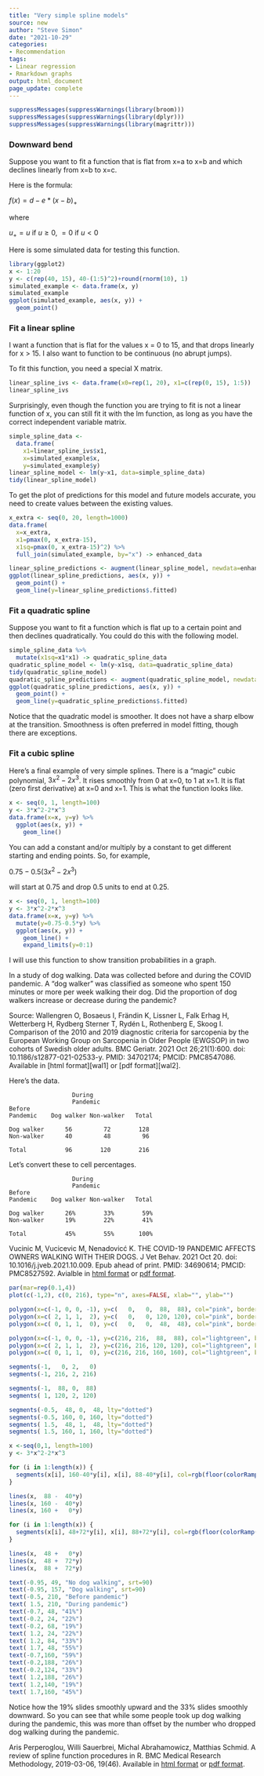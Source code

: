 ```yaml
---
title: "Very simple spline models"
source: new
author: "Steve Simon"
date: "2021-10-29"
categories:
- Recommendation
tags:
- Linear regression
- Rmarkdown graphs
output: html_document
page_update: complete
---
```


```r
suppressMessages(suppressWarnings(library(broom)))
suppressMessages(suppressWarnings(library(dplyr)))
suppressMessages(suppressWarnings(library(magrittr)))
```

### Downward bend

Suppose you want to fit a function that is flat from x=a to x=b and which declines linearly from x=b to x=c.

Here is the formula:

$f(x) = d - e*(x-b)_+$

where 

$u_+ = u$ if $u \ge 0$, $= 0$ if $u<0$

Here is some simulated data for testing this function.

```r
library(ggplot2)
x <- 1:20
y <- c(rep(40, 15), 40-(1:5)^2)+round(rnorm(10), 1)
simulated_example <- data.frame(x, y)
simulated_example
ggplot(simulated_example, aes(x, y)) +
  geom_point()
```

### Fit a linear spline

I want a function that is flat for the values x = 0 to 15, and that drops linearly for x > 15. I also want to function to be continuous (no abrupt jumps).

To fit this function, you need a special X matrix.

```r
linear_spline_ivs <- data.frame(x0=rep(1, 20), x1=c(rep(0, 15), 1:5))
linear_spline_ivs
```

Surprisingly, even though the function you are trying to fit is not a linear function of x, you can still fit it with the lm function, as long as you have the correct independent variable matrix.

```r
simple_spline_data <- 
  data.frame(
    x1=linear_spline_ivs$x1, 
    x=simulated_example$x,
    y=simulated_example$y)
linear_spline_model <- lm(y~x1, data=simple_spline_data)
tidy(linear_spline_model)
```

To get the plot of predictions for this model and future models accurate, you need to create values between the existing values.

```r
x_extra <- seq(0, 20, length=1000)
data.frame(
  x=x_extra,
  x1=pmax(0, x_extra-15),
  x1sq=pmax(0, x_extra-15)^2) %>%
  full_join(simulated_example, by="x") -> enhanced_data
```

```r
linear_spline_predictions <- augment(linear_spline_model, newdata=enhanced_data)
ggplot(linear_spline_predictions, aes(x, y)) +
  geom_point() +
  geom_line(y=linear_spline_predictions$.fitted)
```

### Fit a quadratic spline

Suppose you want to fit a function which is flat up to a certain point and then declines quadratically. You could do this with the following model.

```r
simple_spline_data %>%
  mutate(x1sq=x1*x1) -> quadratic_spline_data
quadratic_spline_model <- lm(y~x1sq, data=quadratic_spline_data)
tidy(quadratic_spline_model)
quadratic_spline_predictions <- augment(quadratic_spline_model, newdata=enhanced_data)
ggplot(quadratic_spline_predictions, aes(x, y)) +
  geom_point() +
  geom_line(y=quadratic_spline_predictions$.fitted)
```

Notice that the quadratic model is smoother. It does not have a sharp elbow at the transition. Smoothness is often preferred in model fitting, though there are exceptions.

### Fit a cubic spline

Here's a final example of very simple splines. There is a "magic" cubic polynomial, $3x^2-2x^3$. It rises smoothly from 0 at x=0, to 1 at x=1. It is flat (zero first derivative) at x=0 and x=1. This is what the function looks like.

```r
x <- seq(0, 1, length=100)
y <- 3*x^2-2*x^3
data.frame(x=x, y=y) %>%
  ggplot(aes(x, y)) +
    geom_line()
```

You can add a constant and/or multiply by a constant to get different starting and ending points. So, for example,

$0.75 - 0.5(3x^2-2x^3)$

will start at 0.75 and drop 0.5 units to end at 0.25.

```r
x <- seq(0, 1, length=100)
y <- 3*x^2-2*x^3
data.frame(x=x, y=y) %>%
  mutate(y=0.75-0.5*y) %>%
  ggplot(aes(x, y)) +
    geom_line() + 
    expand_limits(y=0:1)
```

I will use this function to show transition probabilities in a graph.

In a study of dog walking. Data was collected before and during the COVID pandemic. A "dog walker" was classified as someone who spent 150 minutes or more per week walking their dog. Did the proportion of dog walkers increase or decrease during the pandemic?

Source: Wallengren O, Bosaeus I, Frändin K, Lissner L, Falk Erhag H, Wetterberg H, Rydberg Sterner T, Rydén L, Rothenberg E, Skoog I. Comparison of the 2010 and 2019 diagnostic criteria for sarcopenia by the European Working Group on Sarcopenia in Older People (EWGSOP) in two cohorts of Swedish older adults. BMC Geriatr. 2021 Oct 26;21(1):600. doi: 10.1186/s12877-021-02533-y. PMID: 34702174; PMCID: PMC8547086. Available in [html format][wal1] or [pdf format][wal2].

Here's the data.

```
                  During
                  Pandemic
Before
Pandemic    Dog walker Non-walker   Total

Dog walker      56         72        128  
Non-walker      40         48         96

Total           96        120        216
```

Let's convert these to cell percentages.

```
                  During
                  Pandemic
Before
Pandemic    Dog walker Non-walker   Total

Dog walker      26%        33%        59%  
Non-walker      19%        22%        41%

Total           45%        55%       100%
```


Vucinic M, Vucicevic M, Nenadovicć K. THE COVID-19 PANDEMIC AFFECTS OWNERS WALKING WITH THEIR DOGS. J Vet Behav. 2021 Oct 20. doi: 10.1016/j.jveb.2021.10.009. Epub ahead of print. PMID: 34690614; PMCID: PMC8527592. Avialble in [html format][vuc1] or [pdf format][vuc2].

```r
par(mar=rep(0.1,4))
plot(c(-1,2), c(0, 216), type="n", axes=FALSE, xlab="", ylab="")

polygon(x=c(-1, 0, 0, -1), y=c(   0,   0,  88,  88), col="pink", border=NA)
polygon(x=c( 2, 1, 1,  2), y=c(   0,   0, 120, 120), col="pink", border=NA)
polygon(x=c( 0, 1, 1,  0), y=c(   0,   0,  48,  48), col="pink", border=NA)

polygon(x=c(-1, 0, 0, -1), y=c(216, 216,  88,  88), col="lightgreen", border=NA)
polygon(x=c( 2, 1, 1,  2), y=c(216, 216, 120, 120), col="lightgreen", border=NA)
polygon(x=c( 0, 1, 1,  0), y=c(216, 216, 160, 160), col="lightgreen", border=NA)

segments(-1,   0, 2,   0)
segments(-1, 216, 2, 216)

segments(-1,  88, 0,  88)
segments( 1, 120, 2, 120)

segments(-0.5,  48, 0,  48, lty="dotted")
segments(-0.5, 160, 0, 160, lty="dotted")
segments( 1.5,  48, 1,  48, lty="dotted")
segments( 1.5, 160, 1, 160, lty="dotted")

x <-seq(0,1, length=100)
y <- 3*x^2-2*x^3

for (i in 1:length(x)) {
  segments(x[i], 160-40*y[i], x[i], 88-40*y[i], col=rgb(floor(colorRamp(c("lightgreen", "pink"))(x[i]))/255), lwd=3)
}

lines(x,  88 -  40*y)
lines(x, 160 -  40*y)
lines(x, 160 +   0*y)

for (i in 1:length(x)) {
  segments(x[i], 48+72*y[i], x[i], 88+72*y[i], col=rgb(floor(colorRamp(c("pink", "lightgreen"))(x[i]))/255), lwd=3)
}

lines(x,  48 +   0*y)
lines(x,  48 +  72*y)
lines(x,  88 +  72*y)

text(-0.95, 49, "No dog walking", srt=90)
text(-0.95, 157, "Dog walking", srt=90)
text(-0.5, 210, "Before pandemic")
text( 1.5, 210, "During pandemic")
text(-0.7, 48, "41%")
text(-0.2, 24, "22%")
text(-0.2, 68, "19%")
text( 1.2, 24, "22%")
text( 1.2, 84, "33%")
text( 1.7, 48, "55%")
text(-0.7,160, "59%")
text(-0.2,188, "26%")
text(-0.2,124, "33%")
text( 1.2,188, "26%")
text( 1.2,140, "19%")
text( 1.7,160, "45%")
```

Notice how the 19% slides smoothly upward and the 33% slides smoothly downward. So you can see that while some people took up dog walking during the pandemic, this was more than offset by the number who dropped dog walking during the pandemic.

Aris Perperoglou, Willi Sauerbrei, Michal Abrahamowicz, Matthias Schmid. A review of spline function procedures in R. BMC Medical Research Methodology, 2019-03-06, 19(46). Available in [html format][per1] or [pdf format][per2].


[per1]: https://bmcmedresmethodol.biomedcentral.com/articles/10.1186/s12874-019-0666-3
[per2]: https://bmcmedresmethodol.biomedcentral.com/track/pdf/10.1186/s12874-019-0666-3.pdf

[vuc1]: https://www.ncbi.nlm.nih.gov/pmc/articles/PMC8527592/
[vuc2]: https://www.ncbi.nlm.nih.gov/pmc/articles/PMC8527592/pdf/main.pdf

